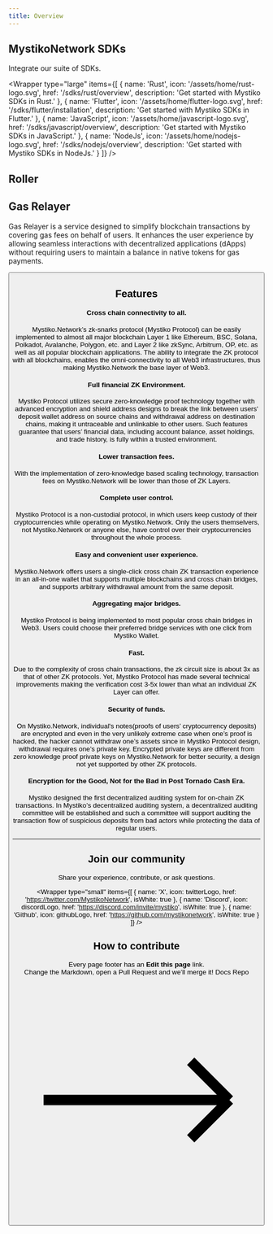 ```yaml
---
title: Overview
---
```




<div className="home__divider" />

<Banner />

## MystikoNetwork SDKs

Integrate our suite of SDKs.

<Wrapper
  type="large"
  items={[
    {
      name: 'Rust',
      icon: '/assets/home/rust-logo.svg',
      href: '/sdks/rust/overview',
      description: 'Get started with Mystiko SDKs in Rust.'
    },
    {
      name: 'Flutter',
      icon: '/assets/home/flutter-logo.svg',
      href: '/sdks/flutter/installation',
      description: 'Get started with Mystiko SDKs in Flutter.'
    },
    {
      name: 'JavaScript',
      icon: '/assets/home/javascript-logo.svg',
      href: '/sdks/javascript/overview',
      description: 'Get started with Mystiko SDKs in JavaScript.'
    },
    {
      name: 'NodeJs',
      icon: '/assets/home/nodejs-logo.svg',
      href: '/sdks/nodejs/overview',
      description: 'Get started with Mystiko SDKs in NodeJs.'
    }
  ]}
/>

<div className="home__divider" />

## Roller

<div className="home__divider" />

## Gas Relayer

Gas Relayer is a service designed to simplify blockchain transactions by covering gas fees on behalf of users. It enhances the user experience by allowing seamless interactions with decentralized applications (dApps) without requiring users to maintain a balance in native tokens for gas payments.

<Button name="Start a Relayer" url="/relayer/overview" />

<div className="home__divider" />

## Features

#### Cross chain connectivity to all.
Mystiko.Network’s zk-snarks protocol (Mystiko Protocol) can be easily implemented to almost all major blockchain Layer 1 like Ethereum, BSC, Solana, Polkadot, Avalanche, Polygon, etc. and Layer 2 like zkSync, Arbitrum, OP, etc. as well as all popular blockchain applications. The ability to integrate the ZK protocol with all blockchains, enables the omni-connectivity to all Web3 infrastructures, thus making Mystiko.Network the base layer of Web3.

#### Full financial ZK Environment.
Mystiko Protocol utilizes secure zero-knowledge proof technology together with advanced encryption and shield address designs to break the link between users' deposit wallet address on source chains and withdrawal address on destination chains, making it untraceable and unlinkable to other users. Such features guarantee that users’ financial data, including account balance, asset holdings, and trade history, is fully within a trusted environment.

#### Lower transaction fees.
With the implementation of zero-knowledge based scaling technology, transaction fees on Mystiko.Network will be lower than those of ZK Layers.

#### Complete user control.
Mystiko Protocol is a non-custodial protocol, in which users keep custody of their cryptocurrencies while operating on Mystiko.Network. Only the users themselvers, not Mystiko.Network or anyone else, have control over their cryptocurrencies throughout the whole process.

#### Easy and convenient user experience.
Mystiko.Network offers users a single-click cross chain ZK transaction experience in an all-in-one wallet that supports multiple blockchains and cross chain bridges, and supports arbitrary withdrawal amount from the same deposit.

#### Aggregating major bridges.
Mystiko Protocol is being implemented to most popular cross chain bridges in Web3. Users could choose their preferred bridge services with one click from Mystiko Wallet.

#### Fast.
Due to the complexity of cross chain transactions, the zk circuit size is about 3x as that of other ZK protocols. Yet, Mystiko Protocol has made several technical improvements making the verification cost 3-5x lower than what an individual ZK Layer can offer.

#### Security of funds.
On Mystiko.Network, individual's notes(proofs of users’ cryptocurrency deposits) are encrypted and even in the very unlikely extreme case when one’s proof is hacked, the hacker cannot withdraw one’s assets since in Mystiko Protocol design, withdrawal requires one’s private key. Encrypted private keys are different from zero knowledge proof private keys on Mystiko.Network for better security, a design not yet supported by other ZK protocols.

#### Encryption for the Good, Not for the Bad in Post Tornado Cash Era.
Mystiko designed the first decentralized auditing system for on-chain ZK transactions. In Mystiko’s decentralized auditing system, a decentralized auditing committee will be established and such a committee will support auditing the transaction flow of suspicious deposits from bad actors while protecting the data of regular users.

<hr className="home__divider" />

## Join our community

Share your experience, contribute, or ask questions.

<Wrapper
    type="small"
    items={[
        {
            name: 'X',
            icon: twitterLogo,
            href: 'https://twitter.com/MystikoNetwork',
            isWhite: true
        },
        {
            name: 'Discord',
            icon: discordLogo,
            href: 'https://discord.com/invite/mystiko',
            isWhite: true
        },
        {
            name: 'Github',
            icon: githubLogo,
            href: 'https://github.com/mystikonetwork',
            isWhite: true
        }
    ]}
/>

## How to contribute

<div className="cloud__wrapper" style={{ padding: '1.67rem' }}>
    Every page footer has an <strong>Edit this page</strong> link.
    <br /> Change the Markdown, open a Pull Request and we’ll merge it!
    <Link to="https://github.com/mystikonetwork/mystiko-docs/" target="_blank">
        Docs Repo
        <svg
            xmlns="http://www.w3.org/2000/svg"
            fill="none"
            viewBox="0 0 24 24"
            strokeWidth={1.5}
            stroke="currentColor"
            height={20}
            width={20}
        >
            <path
                strokeLinecap="round"
                strokeLinejoin="round"
                d="M17.25 8.25L21 12m0 0l-3.75 3.75M21 12H3"
            />
        </svg>
    </Link>
</div>